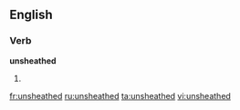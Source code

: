 ==English==

===Verb===
'''unsheathed'''

# {{en-past of|unsheathe}}

[[fr:unsheathed]]
[[ru:unsheathed]]
[[ta:unsheathed]]
[[vi:unsheathed]]